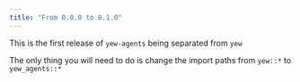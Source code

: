 ```yaml
---
title: "From 0.0.0 to 0.1.0"
---
```


This is the first release of `yew-agents` being separated from `yew`

The only thing you will need to do is change the import paths from `yew::*` to `yew_agents::*`
